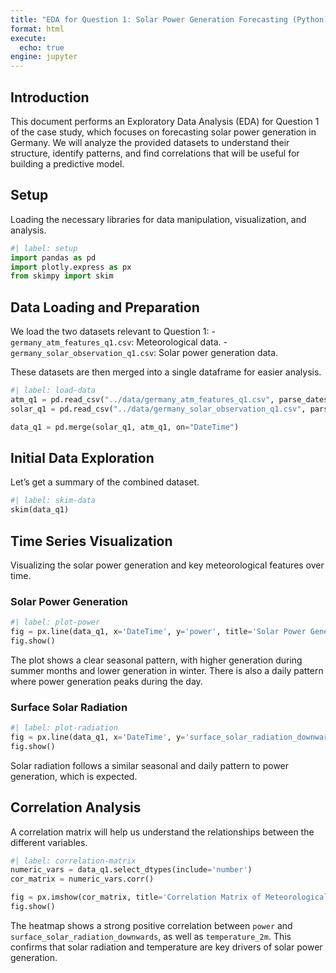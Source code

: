 ```yaml
---
title: "EDA for Question 1: Solar Power Generation Forecasting (Python)"
format: html
execute:
  echo: true
engine: jupyter
---
```


## Introduction

This document performs an Exploratory Data Analysis (EDA) for Question 1 of the case study, which focuses on forecasting solar power generation in Germany. We will analyze the provided datasets to understand their structure, identify patterns, and find correlations that will be useful for building a predictive model.

## Setup

Loading the necessary libraries for data manipulation, visualization, and analysis.

```python
#| label: setup
import pandas as pd
import plotly.express as px
from skimpy import skim
```

## Data Loading and Preparation

We load the two datasets relevant to Question 1:
- `germany_atm_features_q1.csv`: Meteorological data.
- `germany_solar_observation_q1.csv`: Solar power generation data.

These datasets are then merged into a single dataframe for easier analysis.

```python
#| label: load-data
atm_q1 = pd.read_csv("../data/germany_atm_features_q1.csv", parse_dates=['DateTime'])
solar_q1 = pd.read_csv("../data/germany_solar_observation_q1.csv", parse_dates=['DateTime'])

data_q1 = pd.merge(solar_q1, atm_q1, on="DateTime")
```

## Initial Data Exploration

Let's get a summary of the combined dataset.

```python
#| label: skim-data
skim(data_q1)
```

## Time Series Visualization

Visualizing the solar power generation and key meteorological features over time.

### Solar Power Generation

```python
#| label: plot-power
fig = px.line(data_q1, x='DateTime', y='power', title='Solar Power Generation over Time')
fig.show()
```

The plot shows a clear seasonal pattern, with higher generation during summer months and lower generation in winter. There is also a daily pattern where power generation peaks during the day.

### Surface Solar Radiation

```python
#| label: plot-radiation
fig = px.line(data_q1, x='DateTime', y='surface_solar_radiation_downwards', title='Surface Solar Radiation over Time')
fig.show()
```

Solar radiation follows a similar seasonal and daily pattern to power generation, which is expected.

## Correlation Analysis

A correlation matrix will help us understand the relationships between the different variables.

```python
#| label: correlation-matrix
numeric_vars = data_q1.select_dtypes(include='number')
cor_matrix = numeric_vars.corr()

fig = px.imshow(cor_matrix, title='Correlation Matrix of Meteorological Features and Power Generation')
fig.show()
```

The heatmap shows a strong positive correlation between `power` and `surface_solar_radiation_downwards`, as well as `temperature_2m`. This confirms that solar radiation and temperature are key drivers of solar power generation.
